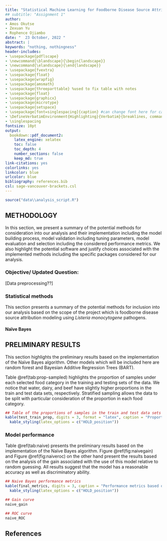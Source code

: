 ```yaml
---
title: "Statistical Machine Learning for Foodborne Disease Source Attribution"
## subtitle: "Assignment 1"
author: 
- Amos Okutse
- Zexuan Yu
- Rophence Ojiambo
date: "  23 October, 2022 "
abstract: |
keywords: "nothing, nothingness"
header-includes:
- \usepackage{pdflscape}
- \newcommand{\blandscape}{\begin{landscape}}
- \newcommand{\elandscape}{\end{landscape}}
- \usepackage{fvextra}
- \usepackage{float}
- \usepackage{wrapfig}
- \usepackage{amsmath}
- \usepackage{threeparttable} %used to fix table with notes
- \usepackage{float}
- \usepackage{graphicx}
- \usepackage{microtype}
- \usepackage{setspace}
- \usepackage[font=singlespacing]{caption} #can change font here for captions here!!
- \DefineVerbatimEnvironment{Highlighting}{Verbatim}{breaklines, commandchars=\\\{\}}
- \singlespacing
fontsize: 10pt
output:
  bookdown::pdf_document2:
    latex_engine: xelatex
    toc: false
    toc_depth: 4
    number_sections: false
    keep_md: true
link-citations: yes
colorlinks: yes
linkcolor: blue
urlcolor: blue
bibliography: references.bib
csl: sage-vancouver-brackets.csl
---
```


```r
source("data\\analysis_script.R")
```

## METHODOLOGY

In this section, we present a summary of the potential methods for consideration into our analysis and their implementation including the model building process, model validation including tuning parameters, model evaluation and selection including the considered performance metrics. We also highlight the potential software and justify choices associated with the implemented methods including the specific packages considered for our analysis. 

### Objective/ Updated Question:



[Data preprocessing??]


### Statistical methods

This section presents a summary of the potential methods for inclusion into our analysis based on the scope of the project which is foodborne disease source attribution modeling using *Listeria monocytogene* pathogens.

#### Naïve Bayes 


## PRELIMINARY RESULTS

This section highlights the preliminary results based on the implementation of the Naïve Bayes algorithm. Other models which will be included here are random forest and Bayesian Additive Regression Trees (BART).

Table \@ref(tab:prop-sampled) highlights the proportion of samples under each selected food category in the training and testing sets of the data. We notice that water, dairy, and beef have slightly higher proportions in the train and test data sets, respectively. Stratified sampling allows the data to be split with particular consideration of the proportion in each food category.

```r
## Table of the proportions of samples in the train and test data sets
kable(test_train_prop, digits = 3, format = "latex", caption = "Proportion in training and test set datasets by food source", booktabs = TRUE) %>% 
  kable_styling(latex_options = c("HOLD_position"))
```


### Model performance

Table \@ref(tab:naive) presents the preliminary results based on the implementation of the Naïve Bayes algorithm. Figure \@ref(fig:naivegain) and Figure \@ref(fig:naiveroc) on the other hand present the results based on the analysis of the gain associated with the use of this model relative to random guessing. All results suggest that the model has a reasonable accuracy as well as discriminatory ability.


```r
## Naive Bayes performance metrics
kable(final_metrics, digits = 3, caption = "Performance metrics based on the implementation of the Naive Bayes algorithm for $\\textit{Listeria monocytogene}$ pathogen food source attribution", format = "latex", booktabs = TRUE) %>% 
  kable_styling(latex_options = c("HOLD_position"))

```


```r
## Gain curve
naive_gain

```


```r
## ROC curve
naive_ROC
```




\newpage
## References

<div id="refs"></div>

